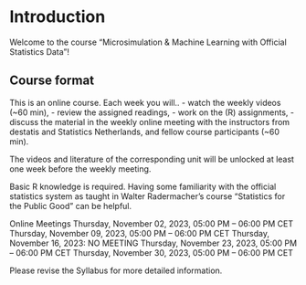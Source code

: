 # Introduction {.unnumbered}

Welcome to the course "Microsimulation & Machine Learning with Official 
Statistics Data"!

## Course format
This is an online course. Each week you will..
- watch the weekly videos (~60 min),
- review the assigned readings,
- work on the (R) assignments,
- discuss the material in the weekly online meeting with the instructors from 
destatis and Statistics Netherlands, and fellow course participants (~60 min).


The videos and literature of the corresponding unit will be unlocked at least 
one week before the weekly meeting.

Basic R knowledge is required. Having some familiarity with the official 
statistics system as taught in Walter Radermacher’s course “Statistics for the 
Public Good” can be helpful.

Online Meetings
Thursday, November 02, 2023, 05:00 PM – 06:00 PM CET
Thursday, November 09, 2023, 05:00 PM – 06:00 PM CET
Thursday, November 16, 2023: NO MEETING
Thursday, November 23, 2023, 05:00 PM – 06:00 PM CET
Thursday, November 30, 2023, 05:00 PM – 06:00 PM CET

Please revise the Syllabus for more detailed information.
